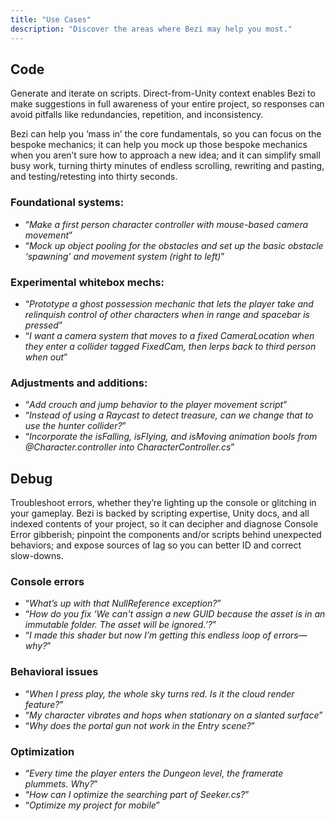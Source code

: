 ```yaml
---
title: "Use Cases"
description: "Discover the areas where Bezi may help you most."
---
```


## Code

Generate and iterate on scripts. Direct-from-Unity context enables Bezi to make suggestions in full awareness of your entire project, so responses can avoid pitfalls like redundancies, repetition, and inconsistency.

Bezi can help you ‘mass in’ the core fundamentals, so you can focus on the bespoke mechanics; it can help you mock up those bespoke mechanics when you aren’t sure how to approach a new idea; and it can simplify small busy work, turning thirty minutes of endless scrolling, rewriting and pasting, and testing/retesting into thirty seconds.

### **Foundational systems**: 

- “_Make a first person character controller with mouse-based camera movement_”
- “_Mock up object pooling for the obstacles and set up the basic obstacle ‘spawning’ and movement system (right to left)_”

### **Experimental whitebox mechs**: 

- “_Prototype a ghost possession mechanic that lets the player take and relinquish control of other characters when in range and spacebar is pressed_”
- “_I want a camera system that moves to a fixed CameraLocation when they enter a collider tagged FixedCam, then lerps back to third person when out_”

### **Adjustments and additions**: 

- “_Add crouch and jump behavior to the player movement script_”
- “_Instead of using a Raycast to detect treasure, can we change that to use the hunter collider?_”
- “_Incorporate the isFalling, isFlying, and isMoving animation bools from @Character.controller into CharacterController.cs_”

## Debug

Troubleshoot errors, whether they’re lighting up the console or glitching in your gameplay. Bezi is backed by scripting expertise, Unity docs, and all indexed contents of your project, so it can decipher and diagnose Console Error gibberish; pinpoint the components and/or scripts behind unexpected behaviors; and expose sources of lag so you can better ID and correct slow-downs.

### Console errors

- “_What’s up with that NullReference exception?_” 
- “_How do you fix ‘We can't assign a new GUID because the asset is in an immutable folder. The asset will be ignored.’?_”
- “_I made this shader but now I’m getting this endless loop of errors— why?_”

### Behavioral issues

- “_When I press play, the whole sky turns red. Is it the cloud render feature?_”
- “_My character vibrates and hops when stationary on a slanted surface_”
- “_Why does the portal gun not work in the Entry scene?_”

### Optimization

- “_Every time the player enters the Dungeon level, the framerate plummets. Why?_”
- “_How can I optimize the searching part of Seeker.cs?_”
- “_Optimize my project for mobile_”